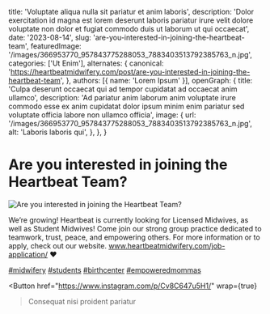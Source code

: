   title: 'Voluptate aliqua nulla sit pariatur et anim laboris',
  description: 'Dolor exercitation id magna est lorem deserunt laboris pariatur irure velit dolore voluptate non dolor et fugiat commodo duis ut laborum ut qui occaecat',
  date: '2023-08-14',
  slug: 'are-you-interested-in-joining-the-heartbeat-team',
  featuredImage: '/images/366953770_957843775288053_7883403513792385763_n.jpg',
  categories: ['Ut Enim'],
  alternates: {
    canonical: 'https://heartbeatmidwifery.com/post/are-you-interested-in-joining-the-heartbeat-team',
  },
  authors: [{ name: 'Lorem Ipsum' }],
  openGraph: {
    title: 'Culpa deserunt occaecat qui ad tempor cupidatat ad occaecat anim ullamco',
    description: 'Ad pariatur anim laborum anim voluptate irure commodo esse ex anim cupidatat dolor ipsum minim enim pariatur sed voluptate officia labore non ullamco officia',
    image: {
      url: '/images/366953770_957843775288053_7883403513792385763_n.jpg',
      alt: 'Laboris laboris qui',
    },
  },
}


# Are you interested in joining the Heartbeat Team?

<Image
  src="/images/366953770_957843775288053_7883403513792385763_n.jpg"
  size="large"
  wrap={true}
  alt="Are you interested in joining the Heartbeat Team?"
/>

We’re growing! Heartbeat is currently looking for Licensed Midwives, as well as Student Midwives! Come join our strong group practice dedicated to teamwork, trust, peace, and empowering others. For more information or to apply, check out our website. www.heartbeatmidwifery.com/job-application/ ❤️

[#midwifery](https://www.instagram.com/explore/tags/midwifery/) [#students](https://www.instagram.com/explore/tags/students/) [#birthcenter](https://www.instagram.com/explore/tags/birthcenter/) [#empoweredmommas](https://www.instagram.com/explore/tags/empoweredmommas/)

<Button
  href="https://www.instagram.com/p/Cv8C647u5H1/"
  wrap={true}
>Consequat nisi proident pariatur</Button>
